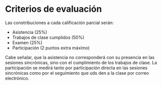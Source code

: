 # Criterios de evaluación

Las constribuciones a cada calificación parcial serán:

- Asistencia (25%)
- Trabajos de clase cumplidos (50%)
- Examen (25%)
- Participación (2 puntos extra máximo) 

Cabe señalar, que la asistencia no corresponderá con su presencia en las sesiones sincrónicas, sino con el cumplimiento de los trabajos de clase. La participación se medirá tanto por participación directa en las sesiones sincrónicas como por el seguimiento que uds den a la clase por correo electrónico.